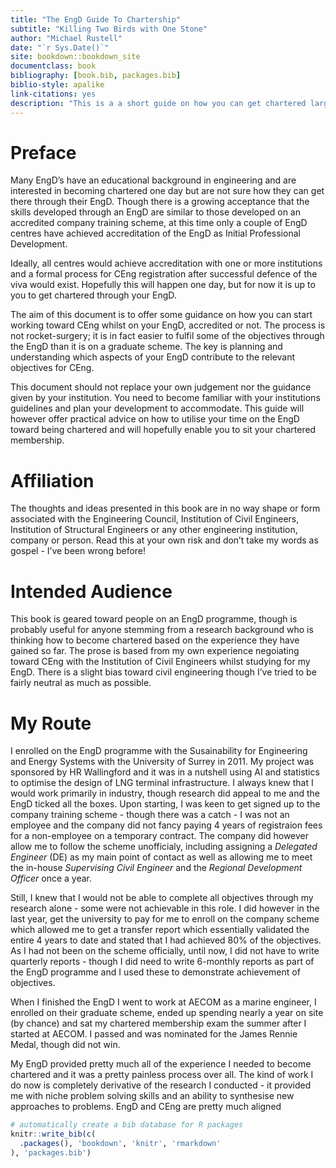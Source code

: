 ```yaml
--- 
title: "The EngD Guide To Chartership"
subtitle: "Killing Two Birds with One Stone"
author: "Michael Rustell"
date: "`r Sys.Date()`"
site: bookdown::bookdown_site
documentclass: book
bibliography: [book.bib, packages.bib]
biblio-style: apalike
link-citations: yes
description: "This is a a short guide on how you can get chartered largely through the work you undertake during your Engineering Doctorate"
---
```


# Preface {-}

Many EngD’s have an educational background in engineering and are interested in becoming
chartered one day but are not sure how they can get there through their EngD. Though there
is a growing acceptance that the skills developed through an EngD are similar to those
developed on an accredited company training scheme, at this time only a couple of EngD
centres have achieved accreditation of the EngD as Initial Professional Development.

Ideally, all centres would achieve accreditation with one or more institutions and a formal
process for CEng registration after successful defence of the viva would exist. Hopefully this
will happen one day, but for now it is up to you to get chartered through your EngD.

The aim of this document is to offer some guidance on how you can start working toward
CEng whilst on your EngD, accredited or not. The process is not rocket-surgery; it is in fact
easier to fulfil some of the objectives through the EngD than it is on a graduate scheme. The
key is planning and understanding which aspects of your EngD contribute to the relevant
objectives for CEng.

This document should not replace your own judgement nor the guidance given by your
institution. You need to become familiar with your institutions guidelines and plan your
development to accommodate. This guide will however offer practical advice on how to utilise
your time on the EngD toward being chartered and will hopefully enable you to sit your chartered
membership.

# Affiliation {-}

The thoughts and ideas presented in this book are in no way shape or form associated with the
Engineering Council, Institution of Civil Engineers, Institution of Structural Engineers or
any other engineering institution, company or person. Read this at your own risk and don't 
take my words as gospel - I've been wrong before!

# Intended Audience {-}

This book is geared toward people on an EngD programme, though is probably useful for anyone
stemming from a research background who is thinking how to become chartered based on the 
experience they have gained so far. The prose is based from my own experience
negoiating toward CEng with the Institution of Civil Engineers whilst studying for my EngD. 
There is a slight bias toward civil engineering though I've tried to be fairly neutral as
much as possible.

# My Route {-}

I enrolled on the EngD programme with the Susainability for Engineering and Energy Systems with the
University of Surrey in 2011. My project was sponsored
by HR Wallingford and it was in a nutshell using AI and statistics to optimise the design of
LNG terminal infrastructure. I always knew that I would work primarily in industry, though research
did appeal to me and the EngD ticked all the boxes. Upon starting, I was keen to get signed up to
the company training scheme - though there was a catch - I was not an employee and the company did
not fancy paying 4 years of registraion fees for a non-employee on a temporary contract. 
The company did however allow me to follow the scheme unofficialy, including assigning a 
*Delegated Engineer* (DE) as my main point of contact as well as allowing me to meet
the in-house *Supervising Civil Engineer* and the *Regional Development Officer* once a year. 

Still, I knew that I would not be able to complete all objectives through my research alone - some were not
achievable in this role. I did however in the last year, get the university to pay for me to enroll on the
company scheme which allowed me to get a transfer report which essentially validated the entire 4 years
to date and stated that I had achieved 80% of the objectives. As I had not been on the scheme officially,
until now, I did  not have to write quarterly reports - though I did need to write 6-monthly reports as part
of the EngD programme and I used these to demonstrate achievement of objectives.

When I finished the EngD I went to 
work at AECOM as a marine engineer, I enrolled on their graduate scheme, ended up spending nearly a year
on site (by chance) and sat my chartered membership exam the summer after I started at AECOM. I passed
and was nominated for the James Rennie Medal, though did not win.

My EngD provided pretty much all of the experience I needed to become chartered and it was a pretty painless
process over all. The kind of work I do now is completely derivative of the research I conducted - it
provided me with niche problem solving skills and an ability to synthesise new approaches to problems.
EngD and CEng are pretty much aligned

```r
# automatically create a bib database for R packages
knitr::write_bib(c(
  .packages(), 'bookdown', 'knitr', 'rmarkdown'
), 'packages.bib')
```
